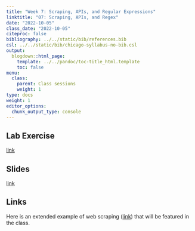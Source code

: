 ```yaml
---
title: "Week 7: Scraping, APIs, and Regular Expressions"
linktitle: "07: Scraping, APIs, and Regex"
date: "2022-10-05"
class_date: "2022-10-05"
citeproc: false
bibliography: ../../static/bib/references.bib
csl: ../../static/bib/chicago-syllabus-no-bib.csl
output:
  blogdown::html_page:
    template: ../../pandoc/toc-title_html.template
    toc: false
menu:
  class:
    parent: Class sessions
    weight: 1
type: docs
weight: 1
editor_options: 
  chunk_output_type: console
---
```


## Lab Exercise

[link](/PM566/assignment/07-lab)

## Slides

[link](/PM566/slides/07-apis-regex/slides.html)

## Links

Here is an extended example of web scraping ([link](https://github.com/USCbiostats/PM566/tree/df4f275d56c23c47ce7e0d9791c2bb384819af8c#latest-weeks-cross-reference))
that will be featured in the class.
